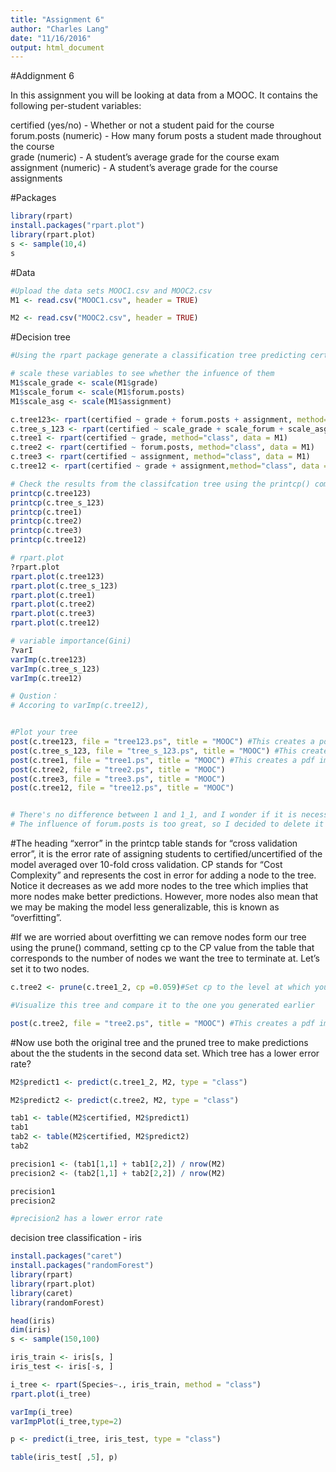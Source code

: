 ```yaml
---
title: "Assignment 6"
author: "Charles Lang"
date: "11/16/2016"
output: html_document
---
```

#Addignment 6

In this assignment you will be looking at data from a MOOC. It contains the following per-student variables:

certified (yes/no) - Whether or not a student paid for the course  
forum.posts (numeric) - How many forum posts a student made throughout the course  
grade (numeric) - A student's average grade for the course exam  
assignment (numeric) - A student's average grade for the course assignments  

#Packages
```r
library(rpart)
install.packages("rpart.plot")
library(rpart.plot)
s <- sample(10,4)
s
```

#Data
```r
#Upload the data sets MOOC1.csv and MOOC2.csv
M1 <- read.csv("MOOC1.csv", header = TRUE)

M2 <- read.csv("MOOC2.csv", header = TRUE)

```

#Decision tree
```r
#Using the rpart package generate a classification tree predicting certified from the other variables in the M1 data frame. Which variables should you use?

# scale these variables to see whether the infuence of them
M1$scale_grade <- scale(M1$grade)
M1$scale_forum <- scale(M1$forum.posts)
M1$scale_asg <- scale(M1$assignment)

c.tree123<- rpart(certified ~ grade + forum.posts + assignment, method="class", data = M1)
c.tree_s_123 <- rpart(certified ~ scale_grade + scale_forum + scale_asg, method="class", data = M1)
c.tree1 <- rpart(certified ~ grade, method="class", data = M1)
c.tree2 <- rpart(certified ~ forum.posts, method="class", data = M1)
c.tree3 <- rpart(certified ~ assignment, method="class", data = M1)
c.tree12 <- rpart(certified ~ grade + assignment,method="class", data = M1)

# Check the results from the classifcation tree using the printcp() command
printcp(c.tree123)
printcp(c.tree_s_123)
printcp(c.tree1)
printcp(c.tree2)
printcp(c.tree3)
printcp(c.tree12)

# rpart.plot
?rpart.plot
rpart.plot(c.tree123)
rpart.plot(c.tree_s_123)
rpart.plot(c.tree1)
rpart.plot(c.tree2)
rpart.plot(c.tree3)
rpart.plot(c.tree12)

# variable importance(Gini)
?varI
varImp(c.tree123)
varImp(c.tree_s_123)
varImp(c.tree12)

# Qustion：
# Accoring to varImp(c.tree12), 


#Plot your tree
post(c.tree123, file = "tree123.ps", title = "MOOC") #This creates a pdf image of the tree
post(c.tree_s_123, file = "tree_s_123.ps", title = "MOOC") #This creates a pdf image of the tree
post(c.tree1, file = "tree1.ps", title = "MOOC") #This creates a pdf image of the tree
post(c.tree2, file = "tree2.ps", title = "MOOC")
post(c.tree3, file = "tree3.ps", title = "MOOC")
post(c.tree12, file = "tree12.ps", title = "MOOC")


# There's no difference between 1 and 1_1, and I wonder if it is necessary to scale them
# The influence of forum.posts is too great, so I decided to delete it from the 3 variables
```

#The heading "xerror" in the printcp table stands for "cross validation error", it is the error rate of assigning students to certified/uncertified of the model averaged over 10-fold cross validation. CP stands for "Cost Complexity" and represents the cost in error for adding a node to the tree. Notice it decreases as we add more nodes to the tree which implies that more nodes make better predictions. However, more nodes also mean that we may be making the model less generalizable, this is known as "overfitting".

#If we are worried about overfitting we can remove nodes form our tree using the prune() command, setting cp to the CP value from the table that corresponds to the number of nodes we want the tree to terminate at. Let's set it to two nodes.

```r
c.tree2 <- prune(c.tree1_2, cp =0.059)#Set cp to the level at which you want the tree to end

#Visualize this tree and compare it to the one you generated earlier

post(c.tree2, file = "tree2.ps", title = "MOOC") #This creates a pdf image of the tree
```

#Now use both the original tree and the pruned tree to make predictions about the the students in the second data set. Which tree has a lower error rate?

```r
M2$predict1 <- predict(c.tree1_2, M2, type = "class")

M2$predict2 <- predict(c.tree2, M2, type = "class")

tab1 <- table(M2$certified, M2$predict1)
tab1
tab2 <- table(M2$certified, M2$predict2)
tab2

precision1 <- (tab1[1,1] + tab1[2,2]) / nrow(M2)
precision2 <- (tab2[1,1] + tab2[2,2]) / nrow(M2)

precision1
precision2

#precision2 has a lower error rate

```

decision tree classification - iris 
```r
install.packages("caret")
install.packages("randomForest")
library(rpart)
library(rpart.plot)
library(caret)
library(randomForest)

head(iris)
dim(iris)
s <- sample(150,100)

iris_train <- iris[s, ]
iris_test <- iris[-s, ]

i_tree <- rpart(Species~., iris_train, method = "class")
rpart.plot(i_tree)

varImp(i_tree)
varImpPlot(i_tree,type=2)

p <- predict(i_tree, iris_test, type = "class")

table(iris_test[ ,5], p)

```


